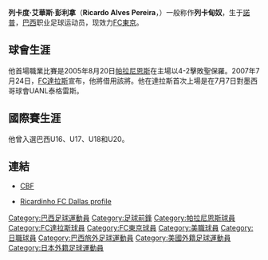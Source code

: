 {{Football player infobox 
| playername = 列卡甸奴
| image = [[File:Ricardinho.jpg|200px]]
| fullname = Ricardo Alves Pereira
| height = {{height|m=1.78}}
| dateofbirth = {{birth date and age|1988|8|8}} 
| cityofbirth = [[西诺普|諾普]] 
| countryofbirth = [[巴西|巴西]] 
| currentclub  = [[FC東京|FC東京]] 
| clubnumber = 10
| position = [[前鋒_(足球)|前鋒]]
| youthyears = 2001-03
| youthclubs = PSTC-PR
| years = 2004- <br> 2007-08 <br> 2009 <br> 2010
| clubs = [[帕拉尼恩斯|帕拉尼恩斯]] <br> → [[FC達拉斯|FC達拉斯]]''(借用)'' <br> → [[ABC足球俱乐部|ABC]]''(借用)'' <br> → [[FC東京|FC東京]]''(借用)''
| caps(goals) = {{0}}9 {{0}}(0) <br> 11 {{0}}(0) <br> 22 {{0}}(4)
}}
'''列卡度·艾華斯·彭利拿'''（'''Ricardo Alves Pereira'''，{{bd|1988年|8月8日}}）一般称作'''列卡甸奴'''，生于[[西诺普|諾普]]，[[巴西|巴西]]职业足球运动员，现效力[[FC東京|FC東京]]。

==球會生涯==

他首場職業比賽是2005年8月20日[[帕拉尼恩斯|帕拉尼恩斯]]在主場以4-2擊敗聖保羅。2007年7月24日，[[FC達拉斯|FC達拉斯]]宣布，他將借用該將。他在達拉斯首次上場是在7月7日對墨西哥球會UANL泰格雷斯。

==國際賽生涯==

他曾入選巴西U16、U17、U18和U20。

==連結==

*{{pt icon}} [https://web.archive.org/web/20070930184354/http://200.159.15.35/registro/registro.aspx?s=170036 CBF]
*{{en icon}} [https://web.archive.org/web/20080505181216/http://fc.dallas.mlsnet.com/players/bio.jsp?team=t104&player=alvespereira_r&playerId=alv193240&statType=current Ricardinho FC Dallas profile]

{{DEFAULTSORT:Ricardo Alves Pereira}}
[[Category:巴西足球運動員|Category:巴西足球運動員]]
[[Category:足球前鋒|Category:足球前鋒]]
[[Category:帕拉尼恩斯球員|Category:帕拉尼恩斯球員]]
[[Category:FC達拉斯球員|Category:FC達拉斯球員]]
[[Category:FC東京球員|Category:FC東京球員]]
[[Category:美職球員|Category:美職球員]]
[[Category:日職球員|Category:日職球員]]
[[Category:巴西旅外足球運動員|Category:巴西旅外足球運動員]]
[[Category:美國外籍足球運動員|Category:美國外籍足球運動員]]
[[Category:日本外籍足球運動員|Category:日本外籍足球運動員]]